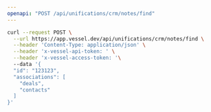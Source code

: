 ```yaml
---
openapi: "POST /api/unifications/crm/notes/find"
---
```


<RequestExample>

```bash Request
curl --request POST \
  --url https://app.vessel.dev/api/unifications/crm/notes/find \
  --header 'Content-Type: application/json' \
  --header 'x-vessel-api-token: ' \
  --header 'x-vessel-access-token: '\ 
  --data '{
  "id": "123123",
  "associations": [
    "deals",
    "contacts"
  ]
}'
```

</RequestExample>


      